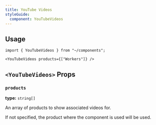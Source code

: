 ```yaml
---
title: YouTube Videos
styleGuide:
  component: YouTubeVideos
---
```


## Usage

```mdx live
import { YouTubeVideos } from "~/components";

<YouTubeVideos products={["Workers"]} />
```

## `<YouTubeVideos>` Props

### `products`

**type:** `string[]`

An array of products to show associated videos for.

If not specified, the product where the component is used will be used.
